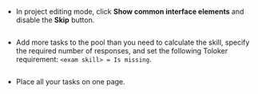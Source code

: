 <Cut title="How to avoid this">

- In project editing mode, click **Show common interface elements** and disable the **Skip** button.

    <Image width="700px" withBackground imageId="1675426770701" alt="" />

- Add more tasks to the pool than you need to calculate the skill, specify the required number of responses, and set the following Toloker requirement: `<exam skill> = Is missing`.

    <Image width="700px" withBackground imageId="1675426764353" alt="" />

- Place all your tasks on one page.

</Cut>
